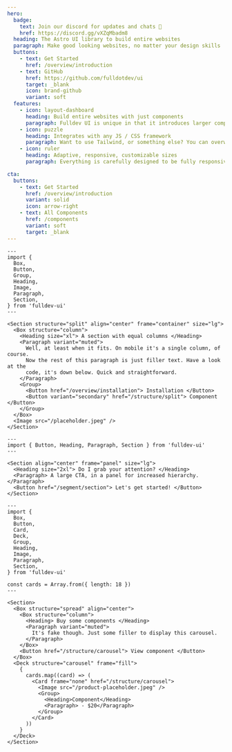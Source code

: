 ```yaml
---
hero:
  badge:
    text: Join our discord for updates and chats 🤖
    href: https://discord.gg/vXZqMbadm8
  heading: The Astro UI library to build entire websites
  paragraph: Make good looking websites, no matter your design skills
  buttons:
    - text: Get Started
      href: /overview/introduction
    - text: GitHub
      href: https://github.com/fulldotdev/ui
      target: _blank
      icon: brand-github
      variant: soft
  features:
    - icon: layout-dashboard
      heading: Build entire websites with just components
      paragraph: Fulldev UI is unique in that it introduces larger components to build entire pages, and even websites. Like a Section component that just works.
    - icon: puzzle
      heading: Integrates with any JS / CSS framework
      paragraph: Want to use Tailwind, or something else? You can overwrite all styles. Need an interactive framework component? Styles can be applied with one simple class.
    - icon: ruler
      heading: Adaptive, responsive, customizable sizes
      paragraph: Everything is carefully designed to be fully responsive. Component adapt to their environment, like a Heading being different in a Section than in a Card. You can also customize via simple props.

cta:
  buttons:
    - text: Get Started
      href: /overview/introduction
      variant: solid
      icon: arrow-right
    - text: All Components
      href: /components
      variant: soft
      target: _blank
---
```


```astro live
---
import {
  Box,
  Button,
  Group,
  Heading,
  Image,
  Paragraph,
  Section,
} from 'fulldev-ui'
---

<Section structure="split" align="center" frame="container" size="lg">
  <Box structure="column">
    <Heading size="xl"> A section with equal columns </Heading>
    <Paragraph variant="muted">
      Well, at least when it fits. On mobile it's a single column, of course.
      Now the rest of this paragraph is just filler text. Have a look at the
      code, it's down below. Quick and straightforward.
    </Paragraph>
    <Group>
      <Button href="/overview/installation"> Installation </Button>
      <Button variant="secondary" href="/structure/split"> Component </Button>
    </Group>
  </Box>
  <Image src="/placeholder.jpeg" />
</Section>
```

```astro live
---
import { Button, Heading, Paragraph, Section } from 'fulldev-ui'
---

<Section align="center" frame="panel" size="lg">
  <Heading size="2xl"> Do I grab your attention? </Heading>
  <Paragraph> A large CTA, in a panel for increased hierarchy. </Paragraph>
  <Button href="/segment/section"> Let's get started! </Button>
</Section>
```

```astro live
---
import {
  Box,
  Button,
  Card,
  Deck,
  Group,
  Heading,
  Image,
  Paragraph,
  Section,
} from 'fulldev-ui'

const cards = Array.from({ length: 18 })
---

<Section>
  <Box structure="spread" align="center">
    <Box structure="column">
      <Heading> Buy some components </Heading>
      <Paragraph variant="muted">
        It's fake though. Just some filler to display this carousel.
      </Paragraph>
    </Box>
    <Button href="/structure/carousel"> View component </Button>
  </Box>
  <Deck structure="carousel" frame="fill">
    {
      cards.map((card) => (
        <Card frame="none" href="/structure/carousel">
          <Image src="/product-placeholder.jpeg" />
          <Group>
            <Heading>Component</Heading>
            <Paragraph> - $20</Paragraph>
          </Group>
        </Card>
      ))
    }
  </Deck>
</Section>
```

